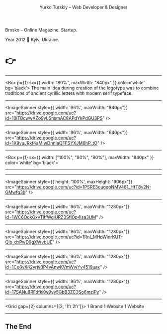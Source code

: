 


<Header><p style={{ zIndex: 6}}>Yurko Turskiy – Web Developer & Designer</p></Header>

<Heading>Brosko – Online Magazine. Startup.</Heading>

Year 2012 📍 Kyiv, Ukraine.

<h1 style={{position: "absolute", bottom: 10 }}>👉</h1>

---

<Box
  p={1}
  sx={{
    width: "80%",
    maxWidth: "840px"
  }}
  color='white'
  bg='black'>
  The main idea during creation of the logotype was to combine traditions of ancient cyrillic letters with modern serif typeface.
</Box>

---

<ImageSpinner style={{ width: '96%', maxWidth: "840px"}} src="https://drive.google.com/uc?id=10iTBcwwXZo9yLSnsmAC8APdYkPdGU3PS" />

---

<ImageSpinner style={{ width: '96%', maxWidth: "640px"}} src="https://drive.google.com/uc?id=1X9vuJRkf4aMIwDnnIaQFFSYXJM6hP_tO" />

---

<Box
  p={1}
  sx={{
    width: ["100%", "80%", "80%"],
    maxWidth: "840px"
  }}
  color='white'
  bg='black'>
<BroskoLogoGridSVG/>
</Box>

---

<BroskoLogoSVG/>

---

<ImageSpinner style={{ height: '100%', maxHeight: "906px"}} src="https://drive.google.com/uc?id=1PSRE3ougqoNMV481_HfT8y2N-GMwfq3b" />

---

<ImageSpinner style={{ width: '96%', maxWidth: "1280px"}} src="https://drive.google.com/uc?id=1WC6OokGxvTiffWglURZ3SflOp4lsa3UM" />

---

<ImageSpinner style={{ width: '96%', maxWidth: "1280px"}} src="https://drive.google.com/uc?id=1RnI_MHpWinrKUT-Qlb_dxPwD9gXWvbUE" />

---

<ImageSpinner style={{ width: '96%', maxWidth: "1280px"}} src="https://drive.google.com/uc?id=1Co8vX42yrjv8P4vAnwKVmWwYv4519uax" />

---

<ImageSpinner style={{ width: '96%', maxWidth: "1280px"}} src="https://drive.google.com/uc?id=17SANu8RFdfkKw9vy5GbB3ZC3So6mziPy" />

---

<Grid
  gap={2}
  columns={[2, '1fr 2fr']}>
  <Box bg='primary'>1</Box>
  <Box bg='muted'>Brand</Box>
  <Box bg='primary'>1</Box>
  <Box bg='muted'>Website</Box>
  <Box bg='primary'>1</Box>
  <Box bg='muted'>Website</Box>
</Grid>


---

## The End

